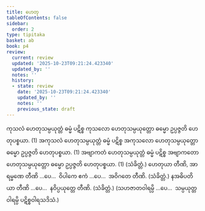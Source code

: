 ```yaml
---
title: ဟေတု
tableOfContents: false
sidebar:
  order: 2
type: tipitaka
basket: ab
book: p4
review:
  current: review
  updated: '2025-10-23T09:21:24.423340'
  updated_by: ''
  notes: ''
  history:
  - state: review
    date: '2025-10-23T09:21:24.423340'
    updated_by: ''
    notes: ''
    previous_state: draft
---
```



<ReviewStatus review={frontmatter.review} showDetails={true} />

<HypothesisAnnotation frontmatter={frontmatter} />

<DynamicBreadcrumb />

<Division number="10" book="p4" e="ch" v="39" p="569">

<Paragraph number="966" book="p4">
ကုသလံ ဟေတုသမ္ပယုတ္တံ ဓမ္မံ ပဋိစ္စ ကုသလော ဟေတုသမ္ပယုတ္တော ဓမ္မော ဥပ္ပဇ္ဇတိ ဟေတုပစ္စယာ. (1)
</Paragraph>

<Paragraph number="967" book="p4">
အကုသလံ ဟေတုသမ္ပယုတ္တံ ဓမ္မံ ပဋိစ္စ အကုသလော ဟေတုသမ္ပယုတ္တော ဓမ္မော ဥပ္ပဇ္ဇတိ ဟေတုပစ္စယာ. (1)
</Paragraph>

<Paragraph number="968" book="p4">
အဗျာကတံ ဟေတုသမ္ပယုတ္တံ ဓမ္မံ ပဋိစ္စ အဗျာကတော ဟေတုသမ္ပယုတ္တော ဓမ္မော ဥပ္ပဇ္ဇတိ ဟေတုပစ္စယာ. (1) (သံခိတ္တံ.)
</Paragraph>

</Division>
<Division number="11" book="p4" e="ch" v="39" p="569">

<Paragraph number="969" book="p4">
ဟေတုယာ တီဏိ, အာရမ္မဏေ တီဏိ …ပေ…  ဝိပါကေ ဧကံ …ပေ…  အဝိဂတေ တီဏိ. (သံခိတ္တံ.)
</Paragraph>

<Paragraph number="970" book="p4">
နအဓိပတိယာ တီဏိ …ပေ…  နဝိပ္ပယုတ္တေ တီဏိ. (သံခိတ္တံ.)
</Paragraph>

<Paragraph number="971" book="p4">
(သဟဇာတဝါရမ္ပိ …ပေ…  သမ္ပယုတ္တဝါရမ္ပိ ပဋိစ္စဝါရသဒိသံ.)
</Paragraph>
</Division>